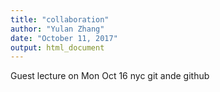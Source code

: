 ```yaml
---
title: "collaboration"
author: "Yulan Zhang"
date: "October 11, 2017"
output: html_document
---
```


Guest lecture on Mon Oct 16
nyc git ande github